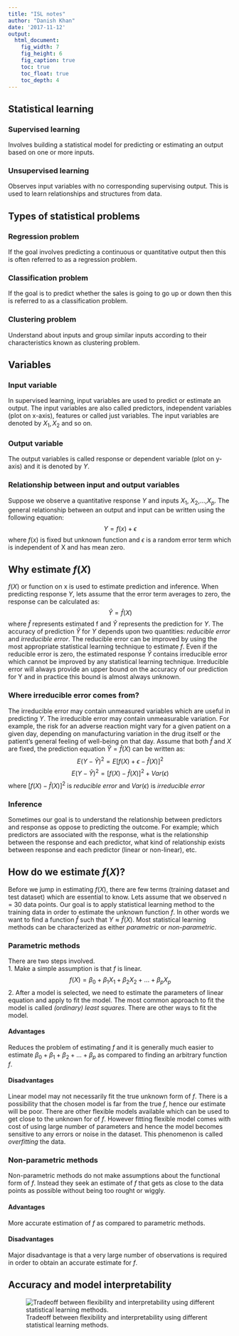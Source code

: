```yaml
---
title: "ISL notes"
author: "Danish Khan"
date: '2017-11-12'
output:
  html_document:
    fig_width: 7
    fig_height: 6
    fig_caption: true
    toc: true
    toc_float: true
    toc_depth: 4
---
```

## Statistical learning
### Supervised learning  
Involves building a statistical model for predicting or estimating an output based on one or more inputs.

### Unsupervised learning  
Observes input variables with no corresponding supervising output. This is used to learn relationships and structures from data.

## Types of statistical problems
### Regression problem
If the goal involves predicting a continuous or quantitative output then this is often referred to as a regression problem.

### Classification problem
If the goal is to predict whether the sales is going to go up or down then this is referred to as a classification problem.

### Clustering problem  
Understand about inputs and group similar inputs according to their characteristics known as clustering problem.

## Variables
### Input variable
In supervised learning, input variables are used to predict or estimate an output. The input variables are also called predictors, independent variables (plot on x-axis), features or called just variables. The input variables are denoted by $X_{1}, X_{2}$ and so on.

### Output variable
The output variables is called response or dependent variable (plot on y-axis) and it is denoted by $Y$.

### Relationship between input and output variables
Suppose we observe a quantitative response $Y$ and inputs $X_1$, $X_2$,...,$X_p$. The general relationship between an output and input can be written using the following equation: $$Y = f(x)+\epsilon$$ where $f(x)$ is fixed but unknown function and $\epsilon$ is a random error term which is independent of X and has mean zero.

## Why estimate $f(X)$
$f(X)$ or function on x is used to estimate prediction and inference. When predicting response $Y$, lets assume that the error term averages to zero, the response can be calculated as: $$\hat{Y} = \hat{f}(X)$$
where $\hat{f}$ represents estimated f and $\hat{Y}$ represents the prediction for $Y$.
The accuracy of prediction $\hat{Y}$ for $Y$ depends upon two quantities: _reducible error_ and _irreducible error_. The reducible error can be improved by using the most appropriate statistical learning technique to estimate $f$. Even if the reducible error is zero, the estimated response $\hat{Y}$ contains irreducible error which cannot be improved by any statistical learning technique. Irreducible error will always provide an upper bound on the accuracy of our prediction for Y and in practice this bound is almost always unknown.

### Where irreducible error comes from?
The irreducible error may contain unmeasured variables which are useful in predicting $Y$. The irreducible error may contain unmeasurable variation. For example, the risk for an adverse reaction might vary for a given patient on a given day, depending on manufacturing variation in the drug itself or the patient's general feeling of well-being on that day.
Assume that both $\hat f$ and $X$ are fixed, the prediction equation $\hat Y=\hat f(X)$ can be written as:
$$E(Y-\hat Y)^2 = E[f(X) + \epsilon - \hat f(X)]^2$$
$$E(Y-\hat Y)^2 = [f(X) - \hat f(X)]^2 + Var(\epsilon)$$
where $[f(X) - \hat f(X)]^2$ is _reducible error_ and $Var(\epsilon)$ is _irreducible error_

### Inference
Sometimes our goal is to understand the relationship between predictors and response as oppose to predicting the outcome. For example; which predictors are associated with the response, what is the relationship between the response and each predictor, what kind of relationship exists between response and each predictor (linear or non-linear), etc.

## How do we estimate $f(X)$?
Before we jump in estimating $f(X)$, there are few terms (training dataset and test dataset) which are essential to know. Lets assume that we observed n = 30 data points. Our goal is to apply statistical learning method to the training data in order to estimate the unknown function $f$. In other words we want to find a function $\hat f$ such that $Y \approx \hat f(X)$. Most statistical learning methods can be characterized as either _parametric_ or _non-parametric_.

### Parametric methods
There are two steps involved.  
1. Make a simple assumption is that $f$ is linear. $$f(X)=\beta_0+\beta_1X_1+\beta_2X_2+...+\beta_pX_p$$
2. After a model is selected, we need to estimate the parameters of linear equation and apply to fit the model. The most common approach to fit the model is called _(ordinary) least squares_. There are other ways to fit the model.

#### Advantages
Reduces the problem of estimating $f$ and it is generally much easier to estimate $\beta_0+\beta_1+\beta_2+...+\beta_p$ as compared to finding an arbitrary function $f$.

#### Disadvantages
Linear model may not necessarily fit the true unknown form of $f$. There is a possibility that the chosen model is far from the true $f$, hence our estimate will be poor. There are other flexible models available which can be used to get close to the unknown for of $f$. However fitting flexible model comes with cost of using large number of parameters and hence the model becomes sensitive to any errors or noise in the dataset. This phenomenon is called _overfitting_ the data.

### Non-parametric methods
Non-parametric methods do not make assumptions about the functional form of $f$. Instead they seek an estimate of $f$ that gets as close to the data points as possible without being too rought or wiggly.

#### Advantages
More accurate estimation of $f$ as compared to parametric methods.

#### Disadvantages
Major disadvantage is that a very large number of observations is required in order to obtain an accurate estimate for $f$.

## Accuracy and model interpretability


![Tradeoff between flexibility and interpretability using different statistical learning methods.](2-7.png)
